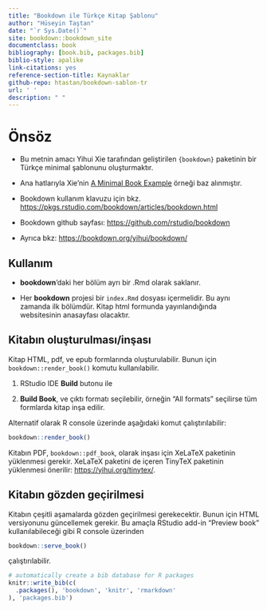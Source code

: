 ```yaml
--- 
title: "Bookdown ile Türkçe Kitap Şablonu"
author: "Hüseyin Taştan"
date: "`r Sys.Date()`"
site: bookdown::bookdown_site
documentclass: book
bibliography: [book.bib, packages.bib] 
biblio-style: apalike
link-citations: yes
reference-section-title: Kaynaklar
github-repo: htastan/bookdown-sablon-tr
url: ' '
description: " "
---
```



# Önsöz {-} 

- Bu metnin amacı Yihui Xie tarafından geliştirilen `{bookdown}` paketinin bir Türkçe minimal şablonunu oluşturmaktır. 

- Ana hatlarıyla Xie'nin [A Minimal Book Example](https://bookdown.org/yihui/bookdown-demo/methods.html) örneği baz alınmıştır.

- Bookdown kullanım klavuzu için bkz. [https://pkgs.rstudio.com/bookdown/articles/bookdown.html](https://pkgs.rstudio.com/bookdown/articles/bookdown.html)

- Bookdown github sayfası: [https://github.com/rstudio/bookdown](https://github.com/rstudio/bookdown)

- Ayrıca bkz: [https://bookdown.org/yihui/bookdown/](https://bookdown.org/yihui/bookdown/)


## Kullanım {-} 

-  **bookdown**'daki her bölüm ayrı bir .Rmd olarak saklanır.

- Her **bookdown** projesi bir `index.Rmd` dosyası içermelidir. Bu aynı zamanda ilk bölümdür. Kitap html formunda yayınlandığında websitesinin anasayfası olacaktır.  

## Kitabın oluşturulması/inşası {-} 

Kitap HTML, pdf, ve epub formlarında oluşturulabilir.  Bunun için `bookdown::render_book()` komutu kullanılabilir. 

1. RStudio IDE **Build** butonu ile  

1. **Build Book**, ve çıktı formatı seçilebilir, örneğin "All formats" seçilirse tüm formlarda kitap inşa edilir. 

Alternatif olarak R console üzerinde aşağıdaki komut çalıştırılabilir:

```r
bookdown::render_book()
```

Kitabın PDF, `bookdown::pdf_book`, olarak inşası için XeLaTeX paketinin yüklenmesi gerekir. XeLaTeX paketini de içeren TinyTeX paketinin yüklenmesi önerilir: <https://yihui.org/tinytex/>.

## Kitabın gözden geçirilmesi {-} 

Kitabın çeşitli aşamalarda gözden geçirilmesi gerekecektir. Bunun için HTML versiyonunu güncellemek gerekir. Bu amaçla RStudio add-in "Preview book" kullanılabileceği gibi R console üzerinden 

```r
bookdown::serve_book()
```

çalıştırılabilir. 


```r
# automatically create a bib database for R packages
knitr::write_bib(c(
  .packages(), 'bookdown', 'knitr', 'rmarkdown'
), 'packages.bib')
```
